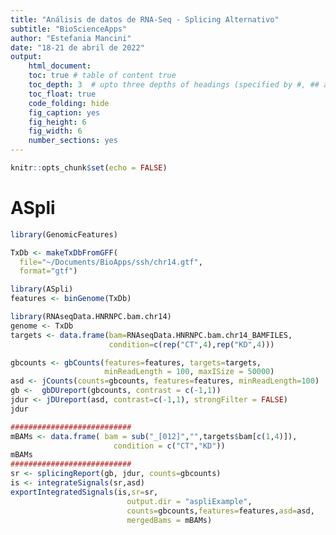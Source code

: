 ```yaml
---
title: "Análisis de datos de RNA-Seq - Splicing Alternativo"
subtitle: "BioScienceApps"
author: "Estefania Mancini"
date: "18-21 de abril de 2022"
output:
    html_document:
    toc: true # table of content true
    toc_depth: 3  # upto three depths of headings (specified by #, ## and ###)
    toc_float: true
    code_folding: hide
    fig_caption: yes
    fig_height: 6
    fig_width: 6
    number_sections: yes
---
```


```r
knitr::opts_chunk$set(echo = FALSE)
```


# ASpli

```r
library(GenomicFeatures)

TxDb <- makeTxDbFromGFF(
  file="~/Documents/BioApps/ssh/chr14.gtf",
  format="gtf")

library(ASpli)
features <- binGenome(TxDb) 

library(RNAseqData.HNRNPC.bam.chr14)
genome <- TxDb
targets <- data.frame(bam=RNAseqData.HNRNPC.bam.chr14_BAMFILES,
                      condition=c(rep("CT",4),rep("KD",4)))

gbcounts <- gbCounts(features=features, targets=targets,
                     minReadLength = 100, maxISize = 50000)
asd <- jCounts(counts=gbcounts, features=features, minReadLength=100)
gb <-  gbDUreport(gbcounts, contrast = c(-1,1))
jdur <- jDUreport(asd, contrast=c(-1,1), strongFilter = FALSE)
jdur

###########################
mBAMs <- data.frame( bam = sub("_[012]","",targets$bam[c(1,4)]),
                       condition = c("CT","KD"))
mBAMs
###########################
sr <- splicingReport(gb, jdur, counts=gbcounts)
is <- integrateSignals(sr,asd)
exportIntegratedSignals(is,sr=sr,
                          output.dir = "aspliExample",
                          counts=gbcounts,features=features,asd=asd,
                          mergedBams = mBAMs)

```

